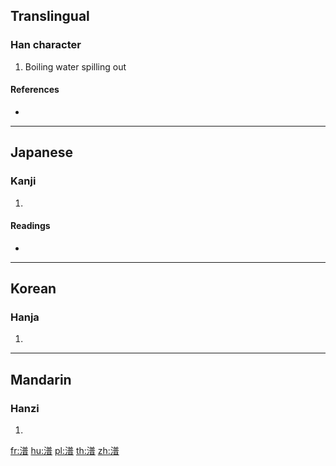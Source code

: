 ==Translingual==

===Han character===
{{Han char|rn=85|rad=水|as=12|sn=15|four=38161|canj=ETCA}}

# Boiling water spilling out

====References====
* {{Han ref|kx=0651.130|dkj=18304|dj=1061.180|hdz=31747.080|uh=6F7D|ud=28541|bh=E656|bd=58966}}

----

==Japanese==

===Kanji===
{{ja-kanji|grade=|rs=水12}}

# {{defn|lang=ja|sort=水12}}

====Readings====
* {{ja-readings|on=[[ほ]] (ho), [[ふ]] (fu)|kun=}}

----

==Korean==

===Hanja===
{{ko-hanja|hangeul=[[보]]|eumhun=|rv=bo|mr=po|y=po}}

# {{defn|lang=ko|sort=水12}}

----

==Mandarin==

===Hanzi===
{{cmn-hanzi|pin=[[dèng]] ([[deng4]]), [[pǔ]] ([[pu3]]), [[pū]] ([[pu1]])|wg=teng<sup>4</sup>, p'u<sup>3</sup>, p'u<sup>1</sup>}}

# {{defn|lang=cmn|sort=水12}}

[[fr:潽]]
[[hu:潽]]
[[pl:潽]]
[[th:潽]]
[[zh:潽]]
